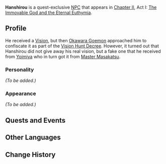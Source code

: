 {{Meta
<!-- REMOVE THIS TEMPLATE AFTER ADDING MISSING INFO -->
|missing_NPC_profile  = yes
}}
{{Character Infobox
|type             = Quest NPC
|image            = NPC Hanshirou.png
|realname         = 
|region           = Inazuma
|affiliation      = 
|title            = 
|voiceEN          = 
|voiceCN          = 
|voiceJP          = 
}}
'''Hanshirou''' {{Lang|ja=半四郎}} is a quest-exclusive [[NPC]] that appears in [[Chapter II]], Act I: [[The Immovable God and the Eternal Euthymia]].

==Profile==
<!--detailed story/lore information goes here-->
He received a [[Vision]], but then [[Okawara Goemon]] approached him to confiscate it as part of the [[Vision Hunt Decree]]. However, it turned out that Hanshirou did not give away his real vision, but a fake one that he received from [[Yoimiya]] who in turn got it from [[Master Masakatsu]].

===Personality===
''(To be added.)''

===Appearance===
''(To be added.)''

==Quests and Events==
{{Quests and Events}}

==Other Languages==
{{Other Languages
|default_hidden = 1
|en      = Hanshirou
|zhs     = 半四郎
|zhs_rm  = Bànsìláng
|zht     = 半四郎
|zht_rm  = Bànsìláng
|ja      = 半四郎
|ja_rm   = Hanshirou
|ko      = 한시로
|ko_rm   = Hansiro
|es      = Hanshirou
|fr      = Hanshiro
|ru      = Хансиро
|th      = Hanshirou
|vi      = Hanshirou
|de      = Hanshirou
|id      = Hanshirou
|pt      = Hanshirou
|tr      = Hanshirou
|it      = Hanshirou
}}

==Change History==
{{Change History|2.0}}
<!--
==References==
{{Reflist}}-->